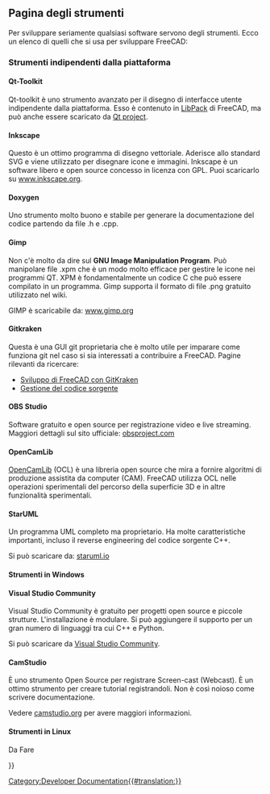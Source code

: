 <languages/>

{{Docnav/it
|[[Third_Party_Libraries/it|Librerie di terze parti]]
|[[Tracker/it|Tracker]]
}}

{{TOCright}}

<span id="Tool_Page"></span>
== Pagina degli strumenti ==

Per sviluppare seriamente qualsiasi software servono degli strumenti. Ecco un elenco di quelli che si usa per sviluppare FreeCAD:

<span id="Platform_independent_tools"></span>
=== Strumenti indipendenti dalla piattaforma ===

==== Qt-Toolkit ====

Qt-toolkit è uno strumento avanzato per il disegno di interfacce utente indipendente dalla piattaforma. Esso è contenuto in [[Third_Party_Libraries/it#LibPack|LibPack]] di FreeCAD, ma può anche essere scaricato da [http://qt-project.org/downloads Qt project].

==== Inkscape ====

Questo è un ottimo programma di disegno vettoriale. Aderisce allo standard SVG e viene utilizzato per disegnare icone e immagini. Inkscape è un software libero e open source concesso in licenza con GPL. Puoi scaricarlo su [http://www.inkscape.org www.inkscape.org].

==== Doxygen ====

Uno strumento molto buono e stabile per generare la documentazione del codice partendo da file .h e .cpp.

==== Gimp ====

Non c'è molto da dire sul '''GNU Image Manipulation Program'''. Può manipolare file .xpm che è un modo molto efficace per gestire le icone nei programmi QT. XPM è fondamentalmente un codice C che può essere compilato in un programma. Gimp supporta il formato di file .png gratuito utilizzato nel wiki.

GIMP è scaricabile da: [http://www.gimp.org/ www.gimp.org]

==== Gitkraken ====

Questa è una GUI git proprietaria che è molto utile per imparare come funziona git nel caso si sia interessati a contribuire a FreeCAD. Pagine rilevanti da ricercare:
* [[Developing_FreeCAD_with_GitKraken/it|Sviluppo di FreeCAD con GitKraken]]
* [[Source_code_management/it|Gestione del codice sorgente]]

==== OBS Studio ====

Software gratuito e open source per registrazione video e live streaming.
Maggiori dettagli sul sito ufficiale: [https://obsproject.com/ obsproject.com]

==== OpenCamLib ====

[[OpenCamLib|OpenCamLib]] (OCL) è una libreria open source che mira a fornire algoritmi di produzione assistita da computer (CAM). FreeCAD utilizza OCL nelle operazioni sperimentali del percorso della superficie 3D e in altre funzionalità sperimentali. 

==== StarUML ====

Un programma UML completo ma proprietario. Ha molte caratteristiche importanti, incluso il reverse engineering del codice sorgente C++.

Si può scaricare da: [http://staruml.io staruml.io]

<span id="Tools_on_Windows"></span>
==== Strumenti in Windows ====

==== Visual Studio Community ====

Visual Studio Community è gratuito per progetti open source e piccole strutture. L'installazione è modulare. Si può aggiungere il supporto per un gran numero di linguaggi tra cui C++ e Python.

Si può scaricare da [https://visualstudio.microsoft.com/fr/vs/community Visual Studio Community].

==== CamStudio ====

È uno strumento Open Source per registrare Screen-cast (Webcast). È un ottimo strumento per creare tutorial registrandoli. Non è così noioso come scrivere documentazione.

Vedere [http://camstudio.org/ camstudio.org] per avere maggiori informazioni.

<span id="Tools_on_Linux"></span>
==== Strumenti in Linux ====

Da Fare


{{Docnav/it
|[[Third_Party_Libraries/it|Librerie di terze parti]]
|[[Tracker/it|Tracker]]
}}

{{Userdocnavi{{#translation:}}}}
[[Category:Developer Documentation{{#translation:}}]]
{{clear}}